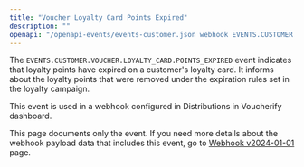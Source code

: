 ```yaml
---
title: "Voucher Loyalty Card Points Expired"
description: ""
openapi: "/openapi-events/events-customer.json webhook EVENTS.CUSTOMER.VOUCHER.LOYALTY_CARD.POINTS_EXPIRED"
---
```


The `EVENTS.CUSTOMER.VOUCHER.LOYALTY_CARD.POINTS_EXPIRED` event indicates that loyalty points have expired on a customer's loyalty card. It informs about the loyalty points that were removed under the expiration rules set in the loyalty campaign.

This event is used in a webhook configured in Distributions in Voucherify dashboard.

<note>This page documents only the event. If you need more details about the webhook payload data that includes this event, go to [Webhook v2024-01-01](/api-reference/introduction-to-webhooks "Introduction to webhooks v2024-01-01") page.</note>